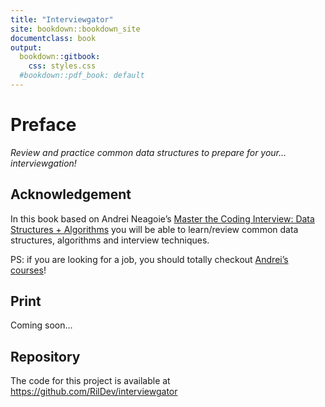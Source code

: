 ```yaml
---
title: "Interviewgator"
site: bookdown::bookdown_site
documentclass: book
output:
  bookdown::gitbook: 
    css: styles.css
  #bookdown::pdf_book: default
---
```


# Preface {-}

_Review and practice common data structures to prepare for your... interviewgation!_

## Acknowledgement

In this book based on Andrei Neagoie's [Master the Coding Interview: Data Structures + Algorithms](https://www.udemy.com/course/master-the-coding-interview-data-structures-algorithms/){target="_blank"} you will be able to learn/review common data structures, algorithms and interview techniques.

PS: if you are looking for a job, you should totally checkout [Andrei's courses](https://www.udemy.com/user/andrei-neagoie/){target="_blank"}!

## Print

Coming soon...

## Repository

The code for this project is available at [https://github.com/RilDev/interviewgator](https://github.com/RilDev/interviewgator){target="_blank"}
